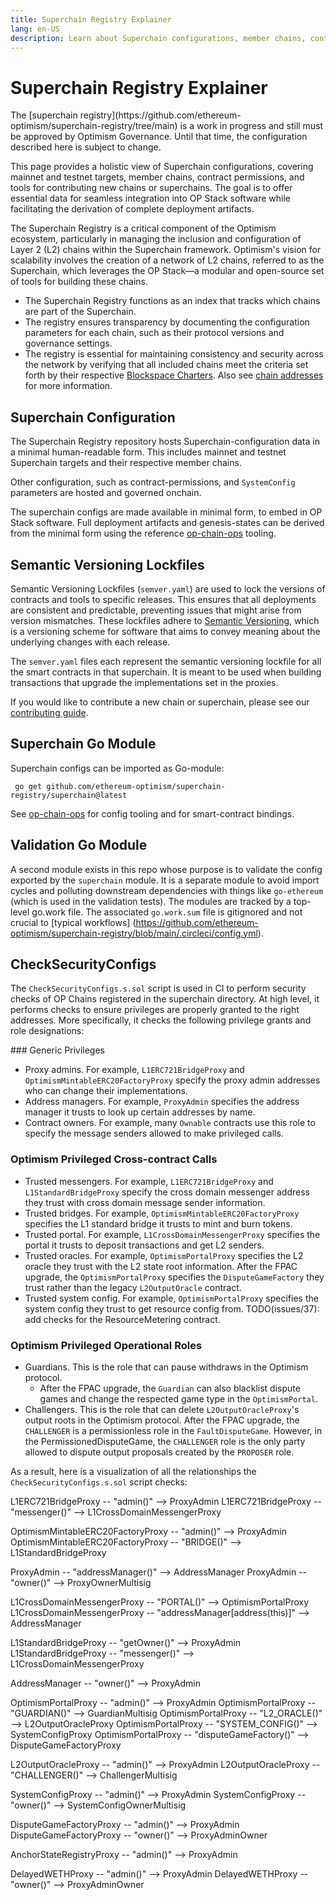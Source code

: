 ```yaml
---
title: Superchain Registry Explainer
lang: en-US
description: Learn about Superchain configurations, member chains, contract permissions, and tools for contributing new chains or superchains.
---
```



# Superchain Registry Explainer

<Callout type="warning">
  The [superchain registry](https://github.com/ethereum-optimism/superchain-registry/tree/main) is a work in progress and still must be approved by Optimism Governance. Until that time, the configuration described here is subject to change.
</Callout>

This page provides a holistic view of Superchain configurations, covering mainnet and testnet targets, member chains, contract permissions, and tools for contributing new chains or superchains. 
The goal is to offer essential data for seamless integration into OP Stack software while facilitating the derivation of complete deployment artifacts.

The Superchain Registry is a critical component of the Optimism ecosystem, particularly in managing the inclusion and
configuration of Layer 2 (L2) chains within the Superchain framework. Optimism's vision for scalability involves the
creation of a network of L2 chains, referred to as the Superchain, which leverages the OP Stack—a modular and open-source
set of tools for building these chains.

*   The Superchain Registry functions as an index that tracks which chains are part of the Superchain.
*   The registry ensures transparency by documenting the configuration parameters for each chain, such as their protocol versions and governance settings.
*   The registry is essential for maintaining consistency and security across the network by verifying that all included chains meet the criteria set forth by their
    respective [Blockspace Charters](https://gov.optimism.io/t/season-6-introducing-blockspace-charters-superchain-first-governance/8133)​.
    Also see [chain addresses](/chain/addresses)​ for more information.

## Superchain Configuration

The Superchain Registry repository hosts Superchain-configuration data in a minimal human-readable form.
This includes mainnet and testnet Superchain targets and their respective member chains.

Other configuration, such as contract-permissions, and `SystemConfig` parameters are hosted and governed onchain.

The superchain configs are made available in minimal form, to embed in OP Stack software.
Full deployment artifacts and genesis-states can be derived from the minimal form using the reference [op-chain-ops](https://github.com/ethereum-optimism/optimism/tree/develop/op-chain-ops) tooling.

## Semantic Versioning Lockfiles

Semantic Versioning Lockfiles (`semver.yaml`) are used to lock the versions of contracts and tools to specific releases.
This ensures that all deployments are consistent and predictable, preventing issues that might arise from version mismatches.
These lockfiles adhere to [Semantic Versioning](https://semver.org/), which is a versioning scheme for software that aims to convey meaning about the underlying changes with each release.

The `semver.yaml` files each represent the semantic versioning lockfile for all the smart contracts in that superchain.
It is meant to be used when building transactions that upgrade the implementations set in the proxies.

If you would like to contribute a new chain or superchain, please see our [contributing guide](https://github.com/ethereum-optimism/superchain-registry/blob/main/CONTRIBUTING.md).

## Superchain Go Module

Superchain configs can be imported as Go-module:

` go get github.com/ethereum-optimism/superchain-registry/superchain@latest`

See [op-chain-ops](https://github.com/ethereum-optimism/optimism/tree/develop/op-chain-ops) for config tooling and for smart-contract bindings.

## Validation Go Module

A second module exists in this repo whose purpose is to validate the config exported by the `superchain` module.
It is a separate module to avoid import cycles and polluting downstream dependencies with things like `go-ethereum`
(which is used in the validation tests).
The modules are tracked by a top-level go.work file.
The associated `go.work.sum` file is gitignored and not crucial to [typical workflows]
(https://github.com/ethereum-optimism/superchain-registry/blob/main/.circleci/config.yml).

## CheckSecurityConfigs

The `CheckSecurityConfigs.s.sol` script is used in CI to perform security checks of OP Chains registered in the superchain directory.
At high level, it performs checks to ensure privileges are properly granted to the right addresses.
More specifically, it checks the following privilege grants and role designations:

<Steps>
  ### Generic Privileges

  *   Proxy admins. For example, `L1ERC721BridgeProxy` and `OptimismMintableERC20FactoryProxy` specify
      the proxy admin addresses who can change their implementations.
  *   Address managers. For example, `ProxyAdmin` specifies the address manager it trusts to look up certain addresses by name.
  *   Contract owners. For example, many `Ownable` contracts use this role to specify the message senders allowed to make privileged calls.

  ### Optimism Privileged Cross-contract Calls

  *   Trusted messengers. For example, `L1ERC721BridgeProxy` and `L1StandardBridgeProxy` specify
      the cross domain messenger address they trust with cross domain message sender information.
  *   Trusted bridges. For example, `OptimismMintableERC20FactoryProxy` specifies
      the L1 standard bridge it trusts to mint and burn tokens.
  *   Trusted portal. For example, `L1CrossDomainMessengerProxy` specifies
      the portal it trusts to deposit transactions and get L2 senders.
  *   Trusted oracles. For example, `OptimismPortalProxy` specifies the L2 oracle they trust with the L2 state root information.
        <Callout type="info">
        After the FPAC upgrade, the `OptimismPortalProxy` specifies the `DisputeGameFactory` they trust rather than the legacy `L2OutputOracle` contract.
        </Callout>
  *   Trusted system config. For example, `OptimismPortalProxy` specifies the system config they trust to get resource config from. TODO(issues/37): add checks for the ResourceMetering contract.

  ### Optimism Privileged Operational Roles

  *   Guardians. This is the role that can pause withdraws in the Optimism protocol.
      *   After the FPAC upgrade, the `Guardian` can also blacklist dispute games and change the respected game type in the `OptimismPortal`.
  *   Challengers. This is the role that can delete `L2OutputOracleProxy`'s output roots in the Optimism protocol.
        <Callout type="info">
        After the FPAC upgrade, the `CHALLENGER` is a permissionless role in the `FaultDisputeGame`.
        However, in the PermissionedDisputeGame, the `CHALLENGER` role is the only party allowed to dispute
        output proposals created by the `PROPOSER` role.
        </Callout>
</Steps>

  As a result, here is a visualization of all the relationships the `CheckSecurityConfigs.s.sol` script checks:

  L1ERC721BridgeProxy -- "admin()" --> ProxyAdmin
  L1ERC721BridgeProxy -- "messenger()" --> L1CrossDomainMessengerProxy

  OptimismMintableERC20FactoryProxy -- "admin()" --> ProxyAdmin
  OptimismMintableERC20FactoryProxy -- "BRIDGE()" --> L1StandardBridgeProxy

  ProxyAdmin -- "addressManager()" --> AddressManager
  ProxyAdmin -- "owner()" --> ProxyOwnerMultisig

  L1CrossDomainMessengerProxy -- "PORTAL()" --> OptimismPortalProxy
  L1CrossDomainMessengerProxy -- "addressManager\[address(this)]" --> AddressManager

  L1StandardBridgeProxy -- "getOwner()" -->  ProxyAdmin
  L1StandardBridgeProxy -- "messenger()" --> L1CrossDomainMessengerProxy

  AddressManager -- "owner()" -->  ProxyAdmin

  OptimismPortalProxy -- "admin()" --> ProxyAdmin
  OptimismPortalProxy -- "GUARDIAN()" --> GuardianMultisig
  OptimismPortalProxy -- "L2\_ORACLE()" --> L2OutputOracleProxy
  OptimismPortalProxy -- "SYSTEM\_CONFIG()" --> SystemConfigProxy
  OptimismPortalProxy -- "disputeGameFactory()" --> DisputeGameFactoryProxy

  L2OutputOracleProxy -- "admin()" --> ProxyAdmin
  L2OutputOracleProxy -- "CHALLENGER()" --> ChallengerMultisig

  SystemConfigProxy -- "admin()" --> ProxyAdmin
  SystemConfigProxy -- "owner()" --> SystemConfigOwnerMultisig

  DisputeGameFactoryProxy -- "admin()" --> ProxyAdmin
  DisputeGameFactoryProxy -- "owner()" --> ProxyAdminOwner

  AnchorStateRegistryProxy -- "admin()" --> ProxyAdmin

  DelayedWETHProxy -- "admin()" --> ProxyAdmin
  DelayedWETHProxy -- "owner()" --> ProxyAdminOwner

